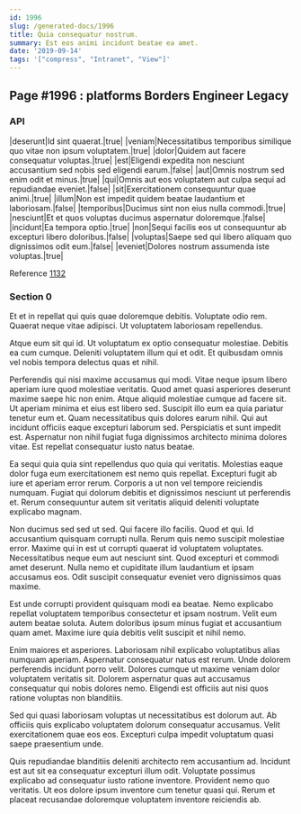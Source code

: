 ```yaml
---
id: 1996
slug: /generated-docs/1996
title: Quia consequatur nostrum.
summary: Est eos animi incidunt beatae ea amet.
date: '2019-09-14'
tags: '["compress", "Intranet", "View"]'
---
```


## Page #1996 : platforms Borders Engineer Legacy
### API

|deserunt|Id sint quaerat.|true|
|veniam|Necessitatibus temporibus similique quo vitae non ipsum voluptatem.|true|
|dolor|Quidem aut facere consequatur voluptas.|true|
|est|Eligendi expedita non nesciunt accusantium sed nobis sed eligendi earum.|false|
|aut|Omnis nostrum sed enim odit et minus.|true|
|qui|Omnis aut eos voluptatem aut culpa sequi ad repudiandae eveniet.|false|
|sit|Exercitationem consequuntur quae animi.|true|
|illum|Non est impedit quidem beatae laudantium et laboriosam.|false|
|temporibus|Ducimus sint non eius nulla commodi.|true|
|nesciunt|Et et quos voluptas ducimus aspernatur doloremque.|false|
|incidunt|Ea tempora optio.|true|
|non|Sequi facilis eos ut consequuntur ab excepturi libero doloribus.|false|
|voluptas|Saepe sed qui libero aliquam quo dignissimos odit eum.|false|
|eveniet|Dolores nostrum assumenda iste voluptas.|true|

Reference [1132](/1132)


### Section 0
Et et in repellat qui quis quae doloremque debitis. Voluptate odio rem. Quaerat neque vitae adipisci. Ut voluptatem laboriosam repellendus.
 Atque eum sit qui id. Ut voluptatum ex optio consequatur molestiae. Debitis ea cum cumque. Deleniti voluptatem illum qui et odit. Et quibusdam omnis vel nobis tempora delectus quas et nihil.
 Perferendis qui nisi maxime accusamus qui modi. Vitae neque ipsum libero aperiam iure quod molestiae veritatis. Quod amet quasi asperiores deserunt maxime saepe hic non enim. Atque aliquid molestiae cumque ad facere sit. Ut aperiam minima et eius est libero sed.
Suscipit illo eum ea quia pariatur tenetur eum et. Quam necessitatibus quis dolores earum nihil. Qui aut incidunt officiis eaque excepturi laborum sed. Perspiciatis et sunt impedit est. Aspernatur non nihil fugiat fuga dignissimos architecto minima dolores vitae. Est repellat consequatur iusto natus beatae.
 Ea sequi quia quia sint repellendus quo quia qui veritatis. Molestias eaque dolor fuga eum exercitationem est nemo quis repellat. Excepturi fugit ab iure et aperiam error rerum. Corporis a ut non vel tempore reiciendis numquam. Fugiat qui dolorum debitis et dignissimos nesciunt ut perferendis et. Rerum consequuntur autem sit veritatis aliquid deleniti voluptate explicabo magnam.
 Non ducimus sed sed ut sed. Qui facere illo facilis. Quod et qui. Id accusantium quisquam corrupti nulla. Rerum quis nemo suscipit molestiae error. Maxime qui in est ut corrupti quaerat id voluptatem voluptates.
Necessitatibus neque eum aut nesciunt sint. Quod excepturi et commodi amet deserunt. Nulla nemo et cupiditate illum laudantium et ipsam accusamus eos. Odit suscipit consequatur eveniet vero dignissimos quas maxime.
 Est unde corrupti provident quisquam modi ea beatae. Nemo explicabo repellat voluptatem temporibus consectetur et ipsam nostrum. Velit eum autem beatae soluta. Autem doloribus ipsum minus fugiat et accusantium quam amet. Maxime iure quia debitis velit suscipit et nihil nemo.
 Enim maiores et asperiores. Laboriosam nihil explicabo voluptatibus alias numquam aperiam. Aspernatur consequatur natus est rerum. Unde dolorem perferendis incidunt porro velit.
Dolores cumque ut maxime veniam dolor voluptatem veritatis sit. Dolorem aspernatur quas aut accusamus consequatur qui nobis dolores nemo. Eligendi est officiis aut nisi quos ratione voluptas non blanditiis.
 Sed qui quasi laboriosam voluptas ut necessitatibus est dolorum aut. Ab officiis quis explicabo voluptatem dolorum consequatur accusamus. Velit exercitationem quae eos eos. Excepturi culpa impedit voluptatum quasi saepe praesentium unde.
 Quis repudiandae blanditiis deleniti architecto rem accusantium ad. Incidunt est aut sit ea consequatur excepturi illum odit. Voluptate possimus explicabo ad consequatur iusto ratione inventore. Provident nemo quo veritatis. Ut eos dolore ipsum inventore cum tenetur quasi qui. Rerum et placeat recusandae doloremque voluptatem inventore reiciendis ab.
